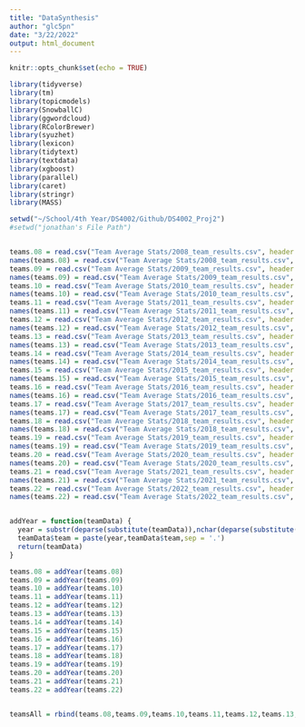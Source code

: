```yaml
---
title: "DataSynthesis"
author: "glc5pn"
date: "3/22/2022"
output: html_document
---
```


```r
knitr::opts_chunk$set(echo = TRUE)

library(tidyverse)
library(tm)
library(topicmodels)
library(SnowballC)
library(ggwordcloud)
library(RColorBrewer)
library(syuzhet)
library(lexicon)
library(tidytext)
library(textdata)
library(xgboost)
library(parallel)
library(caret)
library(stringr)
library(MASS)
```


```r
setwd("~/School/4th Year/DS4002/Github/DS4002_Proj2")
#setwd("jonathan's File Path")


teams.08 = read.csv("Team Average Stats/2008_team_results.csv", header = FALSE)[-c(1),]
names(teams.08) = read.csv("Team Average Stats/2008_team_results.csv", header = FALSE)[1,]
teams.09 = read.csv("Team Average Stats/2009_team_results.csv", header = FALSE)[-c(1),]
names(teams.09) = read.csv("Team Average Stats/2009_team_results.csv", header = FALSE)[1,]
teams.10 = read.csv("Team Average Stats/2010_team_results.csv", header = FALSE)[-c(1),]
names(teams.10) = read.csv("Team Average Stats/2010_team_results.csv", header = FALSE)[1,]
teams.11 = read.csv("Team Average Stats/2011_team_results.csv", header = FALSE)[-c(1),]
names(teams.11) = read.csv("Team Average Stats/2011_team_results.csv", header = FALSE)[1,]
teams.12 = read.csv("Team Average Stats/2012_team_results.csv", header = FALSE)[-c(1),]
names(teams.12) = read.csv("Team Average Stats/2012_team_results.csv", header = FALSE)[1,]
teams.13 = read.csv("Team Average Stats/2013_team_results.csv", header = FALSE)[-c(1),]
names(teams.13) = read.csv("Team Average Stats/2013_team_results.csv", header = FALSE)[1,]
teams.14 = read.csv("Team Average Stats/2014_team_results.csv", header = FALSE)[-c(1),]
names(teams.14) = read.csv("Team Average Stats/2014_team_results.csv", header = FALSE)[1,]
teams.15 = read.csv("Team Average Stats/2015_team_results.csv", header = FALSE)[-c(1),]
names(teams.15) = read.csv("Team Average Stats/2015_team_results.csv", header = FALSE)[1,]
teams.16 = read.csv("Team Average Stats/2016_team_results.csv", header = FALSE)[-c(1),]
names(teams.16) = read.csv("Team Average Stats/2016_team_results.csv", header = FALSE)[1,]
teams.17 = read.csv("Team Average Stats/2017_team_results.csv", header = FALSE)[-c(1),]
names(teams.17) = read.csv("Team Average Stats/2017_team_results.csv", header = FALSE)[1,]
teams.18 = read.csv("Team Average Stats/2018_team_results.csv", header = FALSE)[-c(1),]
names(teams.18) = read.csv("Team Average Stats/2018_team_results.csv", header = FALSE)[1,]
teams.19 = read.csv("Team Average Stats/2019_team_results.csv", header = FALSE)[-c(1),]
names(teams.19) = read.csv("Team Average Stats/2019_team_results.csv", header = FALSE)[1,]
teams.20 = read.csv("Team Average Stats/2020_team_results.csv", header = FALSE)[-c(1),]
names(teams.20) = read.csv("Team Average Stats/2020_team_results.csv", header = FALSE)[1,]
teams.21 = read.csv("Team Average Stats/2021_team_results.csv", header = FALSE)[-c(1),]
names(teams.21) = read.csv("Team Average Stats/2021_team_results.csv", header = FALSE)[1,]
teams.22 = read.csv("Team Average Stats/2022_team_results.csv", header = FALSE)[-c(1),]
names(teams.22) = read.csv("Team Average Stats/2022_team_results.csv", header = FALSE)[1,]


addYear = function(teamData) {
  year = substr(deparse(substitute(teamData)),nchar(deparse(substitute(teamData)))-1,nchar(deparse(substitute(teamData))))
  teamData$team = paste(year,teamData$team,sep = '.')
  return(teamData)
}

teams.08 = addYear(teams.08)
teams.09 = addYear(teams.09)
teams.10 = addYear(teams.10)
teams.11 = addYear(teams.11)
teams.12 = addYear(teams.12)
teams.13 = addYear(teams.13)
teams.14 = addYear(teams.14)
teams.15 = addYear(teams.15)
teams.16 = addYear(teams.16)
teams.17 = addYear(teams.17)
teams.18 = addYear(teams.18)
teams.19 = addYear(teams.19)
teams.20 = addYear(teams.20)
teams.21 = addYear(teams.21)
teams.22 = addYear(teams.22)


teamsAll = rbind(teams.08,teams.09,teams.10,teams.11,teams.12,teams.13,teams.14,teams.15,teams.16,teams.17,teams.18,teams.19,teams.20,teams.21,teams.22)

```


